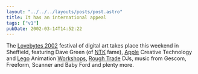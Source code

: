 ```yaml
---
layout: "../../../layouts/posts/post.astro"
title: It has an international appeal
tags: ["v1"]
pubDate: 2002-03-14T14:52:22
---
```


The [Lovebytes 2002][1] festival of digital art takes place this weekend in Sheffield, featuring Dave Green (of [NTK][2] fame), [Apple][3] Creative Technology and [Lego][4] Animation [Workshops][5], [Rough Trade][6] DJs, music from Gescom, Freeform, Scanner and Baby Ford and plenty more.

[1]: http://www.lovebytes.org.uk/2002/
[2]: http://www.ntk.net/
[3]: http://www.apple.com/
[4]: http://www.lego.com/
[5]: http://www.lovebytes.org.uk/2002/ongoing.html#w
[6]: http://www.roughtrade.com/
